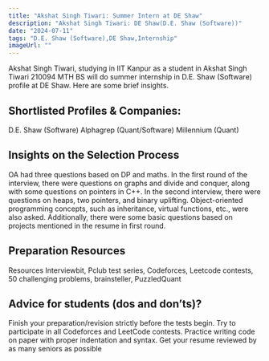 ```yaml
---
title: "Akshat Singh Tiwari: Summer Intern at DE Shaw"
description: "Akshat Singh Tiwari: DE Shaw(D.E. Shaw (Software))"
date: "2024-07-11"
tags: "D.E. Shaw (Software),DE Shaw,Internship"
imageUrl: ""
---
```


Akshat Singh Tiwari, studying in IIT Kanpur as a  student in Akshat Singh Tiwari 210094 MTH BS will do
 summer internship in D.E. Shaw (Software) profile at DE Shaw. Here are some brief
insights.

## Shortlisted Profiles & Companies:
D.E. Shaw (Software) Alphagrep (Quant/Software) Millennium (Quant)

## Insights on the Selection Process
OA had three questions based on DP and maths. In the first round of the interview, there were questions on graphs and divide and conquer, along with some questions on pointers in C++. In the second interview, there were questions on heaps, two pointers, and binary uplifting. Object-oriented programming concepts, such as inheritance, virtual functions, etc., were also asked. Additionally, there were some basic questions based on projects mentioned in the resume in first round.

##  Preparation Resources
Resources Interviewbit, Pclub test series, Codeforces, Leetcode contests, 50 challenging problems, brainsteller, PuzzledQuant

## Advice for students (dos and don’ts)? 
Finish your preparation/revision strictly before the tests begin. Try to participate in all Codeforces and LeetCode contests. Practice writing code on paper with proper indentation and syntax. Get your resume reviewed by as many seniors as possible

